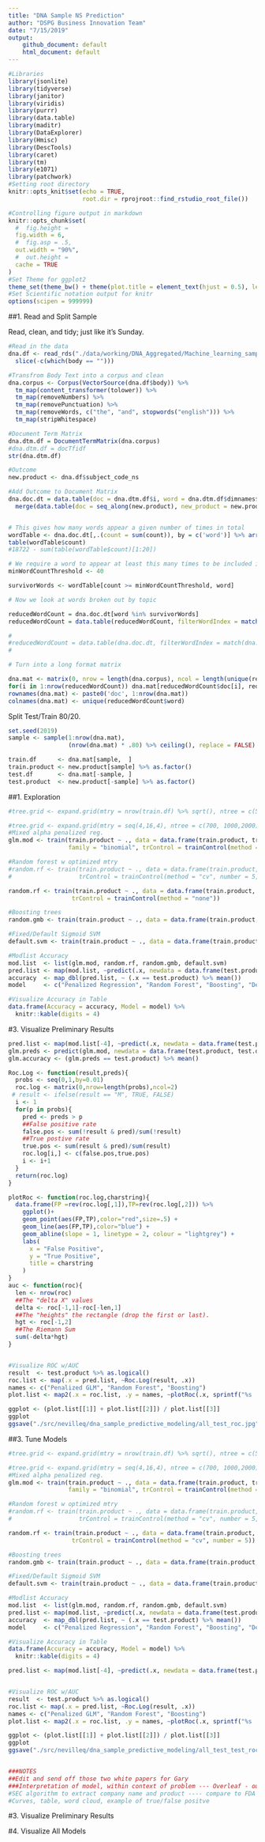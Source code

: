 ```yaml
---
title: "DNA Sample NS Prediction"
author: "DSPG Business Innovation Team"
date: "7/15/2019"
output:
    github_document: default
    html_document: default
---
```

  
```r
#Libraries
library(jsonlite)
library(tidyverse)
library(janitor)
library(viridis)
library(purrr)
library(data.table)
library(maditr)
library(DataExplorer)
library(Hmisc)
library(DescTools)
library(caret)
library(tm)
library(e1071)
library(patchwork)
#Setting root directory
knitr::opts_knit$set(echo = TRUE,
                     root.dir = rprojroot::find_rstudio_root_file())

#Controlling figure output in markdown
knitr::opts_chunk$set(
  #  fig.height =   
  fig.width = 6,
  #  fig.asp = .5,
  out.width = "90%",
  #  out.height = 
  cache = TRUE
)
#Set Theme for ggplot2
theme_set(theme_bw() + theme(plot.title = element_text(hjust = 0.5), legend.position = "bottom"))
#Set Scientific notation output for knitr
options(scipen = 999999)
```

##1. Read and Split Sample


Read, clean, and tidy; just like it's Sunday.  

```r
#Read in the data
dna.df <- read_rds("./data/working/DNA_Aggregated/Machine_learning_sample/7_15_19_sample_data.RDS") %>%
  slice(-c(which(body == "")))

#Transfrom Body Text into a corpus and clean
dna.corpus <- Corpus(VectorSource(dna.df$body)) %>%
  tm_map(content_transformer(tolower)) %>%
  tm_map(removeNumbers) %>%
  tm_map(removePunctuation) %>%
  tm_map(removeWords, c("the", "and", stopwords("english"))) %>%
  tm_map(stripWhitespace)

#Document Term Matrix
dna.dtm.df = DocumentTermMatrix(dna.corpus)
#dna.dtm.df = docTfidf
str(dna.dtm.df)

#Outcome
new.product <- dna.df$subject_code_ns

#Add Outcome to Document Matrix
dna.doc.dt = data.table(doc = dna.dtm.df$i, word = dna.dtm.df$dimnames$Terms[dna.dtm.df$j], count = dna.dtm.df$v) %>%
  merge(data.table(doc = seq_along(new.product), new_product = new.product))


# This gives how many words appear a given number of times in total
wordTable <- dna.doc.dt[,.(count = sum(count)), by = c('word')] %>% arrange(-count) %>% data.table
table(wordTable$count)
#18722 - sum(table(wordTable$count)[1:20])

# We require a word to appear at least this many times to be included in the analysis
minWordCountThreshold <- 40

survivorWords <- wordTable[count >= minWordCountThreshold, word]

# Now we look at words broken out by topic

reducedWordCount = dna.doc.dt[word %in% survivorWords]
reducedWordCount = data.table(reducedWordCount, filterWordIndex = match(reducedWordCount$word, unique(reducedWordCount$word)))

#
#reducedWordCount = data.table(dna.doc.dt, filterWordIndex = match(dna.doc.dt$word, unique(dna.doc.dt$word)))
#

# Turn into a long format matrix

dna.mat <- matrix(0, nrow = length(dna.corpus), ncol = length(unique(reducedWordCount$word)))
for(i in 1:nrow(reducedWordCount)) dna.mat[reducedWordCount$doc[i], reducedWordCount$filterWordIndex[i]] = reducedWordCount$count[i]
rownames(dna.mat) <- paste0('doc', 1:nrow(dna.mat))
colnames(dna.mat) <- unique(reducedWordCount$word)
```


Split Test/Train 80/20.  

```r
set.seed(2019)
sample <- sample(1:nrow(dna.mat), 
                 (nrow(dna.mat) * .80) %>% ceiling(), replace = FALSE)

train.df      <- dna.mat[sample,  ]
train.product <- new.product[sample] %>% as.factor()
test.df       <- dna.mat[-sample, ]
test.product  <- new.product[-sample] %>% as.factor()
```

##1. Exploration

```r
#tree.grid <- expand.grid(mtry = nrow(train.df) %>% sqrt(), ntree = c(50, 100, 250)) %>% as.data.frame()

#tree.grid <- expand.grid(mtry = seq(4,16,4), ntree = c(700, 1000,2000) )
#Mixed alpha penalized reg.
glm.mod <- train(train.product ~ ., data = data.frame(train.product, train.df), method = "glmnet",
                 family = "binomial", trControl = trainControl(method = "cv", number = 10))

#Random forest w optimized mtry
#random.rf <- train(train.product ~ ., data = data.frame(train.product, train.df), method = "rf", family = "bernoulli",
#                   trControl = trainControl(method = "cv", number = 5, n = 50, mtry = 5))

random.rf <- train(train.product ~ ., data = data.frame(train.product, train.df), method = "rf", family = "bernoulli",
                  trControl = trainControl(method = "none"))

#Boosting trees
random.gmb <- train(train.product ~ ., data = data.frame(train.product, train.df), distribution = "bernoulli", method = "gbm", trControl = trainControl(method = "none"))

#Fixed/Default Sigmoid SVM
default.svm <- train(train.product ~ ., data = data.frame(train.product, train.df), distribution = "bernoulli", method = "svmLinear", trControl = trainControl(method = "none"))

#Modlist Accuracy
mod.list  <- list(glm.mod, random.rf, random.gmb, default.svm)
pred.list <- map(mod.list, ~predict(.x, newdata = data.frame(test.product, test.df)))
accuracy  <- map_dbl(pred.list, ~ (.x == test.product) %>% mean())
model     <- c("Penalized Regression", "Random Forest", "Boosting", "Default SVM")

#Visualize Accuracy in Table
data.frame(Accuracy = accuracy, Model = model) %>%
  knitr::kable(digits = 4)
```

#3. Visualize Preliminary Results
```r
pred.list <- map(mod.list[-4], ~predict(.x, newdata = data.frame(test.product, test.df), type = "prob")[,2])
glm.preds <- predict(glm.mod, newdata = data.frame(test.product, test.df))
glm.accuracy <- (glm.preds == test.product) %>% mean()

Roc.Log <- function(result,preds){
  probs <- seq(0,1,by=0.01)
  roc.log <- matrix(0,nrow=length(probs),ncol=2)
 # result <- ifelse(result == "M", TRUE, FALSE)
  i <- 1
  for(p in probs){
    pred <- preds > p
    ##False positive rate
    false.pos <- sum(!result & pred)/sum(!result)
    ##True postive rate
    true.pos <- sum(result & pred)/sum(result)
    roc.log[i,] <- c(false.pos,true.pos)
    i <- i+1
  }
  return(roc.log)
}

plotRoc <- function(roc.log,charstring){
  data.frame(FP =rev(roc.log[,1]),TP=rev(roc.log[,2])) %>% 
    ggplot()+
    geom_point(aes(FP,TP),color="red",size=.5) +
    geom_line(aes(FP,TP),color="blue") +
    geom_abline(slope = 1, linetype = 2, colour = "lightgrey") +
    labs(
      x = "False Positive",
      y = "True Positive",
      title = charstring
    )
}
auc <- function(roc){
  len <- nrow(roc)
  ##The "delta X" values
  delta <- roc[-1,1]-roc[-len,1]
  ##The "heights" the rectangle (drop the first or last).
  hgt <- roc[-1,2]
  ##The Riemann Sum
  sum(-delta*hgt)
}


#Visualize ROC w/AUC
result  <- test.product %>% as.logical()
roc.list <- map(.x = pred.list, ~Roc.Log(result, .x))
names <- c("Penalized GLM", "Random Forest", "Boosting")
plot.list <- map2(.x = roc.list, .y = names, ~plotRoc(.x, sprintf("%s | AUC: %s Percent", .y, auc(.x) %>% round(4)*100)))

ggplot <- (plot.list[[1]] + plot.list[[2]]) / plot.list[[3]]
ggplot
ggsave("./src/nevilleq/dna_sample_predictive_modeling/all_test_roc.jpg", ggplot)
```

##3. Tune Models

```r
#tree.grid <- expand.grid(mtry = nrow(train.df) %>% sqrt(), ntree = c(50, 100, 250)) %>% as.data.frame()

#tree.grid <- expand.grid(mtry = seq(4,16,4), ntree = c(700, 1000,2000) )
#Mixed alpha penalized reg.
glm.mod <- train(train.product ~ ., data = data.frame(train.product, train.df), method = "glmnet",
                 family = "binomial", trControl = trainControl(method = "cv", number = 10))

#Random forest w optimized mtry
#random.rf <- train(train.product ~ ., data = data.frame(train.product, train.df), method = "rf", family = "bernoulli",
#                   trControl = trainControl(method = "cv", number = 5, n = 50, mtry = 5))

random.rf <- train(train.product ~ ., data = data.frame(train.product, train.df), method = "rf", family = "bernoulli",
                  trControl = trainControl(method = "cv", number = 5))

#Boosting trees
random.gmb <- train(train.product ~ ., data = data.frame(train.product, train.df), distribution = "bernoulli", method = "gbm", trControl = trainControl(method = "cv", number = 5))

#Fixed/Default Sigmoid SVM
default.svm <- train(train.product ~ ., data = data.frame(train.product, train.df), distribution = "bernoulli", method = "svmLinear", trControl = trainControl(method = "cv", number = 5))

#Modlist Accuracy
mod.list  <- list(glm.mod, random.rf, random.gmb, default.svm)
pred.list <- map(mod.list, ~predict(.x, newdata = data.frame(test.product, test.df)))
accuracy  <- map_dbl(pred.list, ~ (.x == test.product) %>% mean())
model     <- c("Penalized Regression", "Random Forest", "Boosting", "Default SVM")
```


```r
#Visualize Accuracy in Table
data.frame(Accuracy = accuracy, Model = model) %>%
  knitr::kable(digits = 4)

```


```r
pred.list <- map(mod.list[-4], ~predict(.x, newdata = data.frame(test.product, test.df), type = "prob")[,2])


#Visualize ROC w/AUC
result  <- test.product %>% as.logical()
roc.list <- map(.x = pred.list, ~Roc.Log(result, .x))
names <- c("Penalized GLM", "Random Forest", "Boosting")
plot.list <- map2(.x = roc.list, .y = names, ~plotRoc(.x, sprintf("%s | AUC: %s Percent", .y, auc(.x) %>% round(4)*100)))

ggplot <- (plot.list[[1]] + plot.list[[2]]) / plot.list[[3]]
ggplot
ggsave("./src/nevilleq/dna_sample_predictive_modeling/all_test_test_roc.jpg", ggplot)


###NOTES
##Edit and send off those two white papers for Gary
###Interpretation of model, within context of problem --- Overleaf - outline
#SEC algorithm to extract company name and product ---- compare to FDA ###
#Curves, table, word cloud, example of true/false positve
```

#3. Visualize Preliminary Results

#4. Visualize All Models
